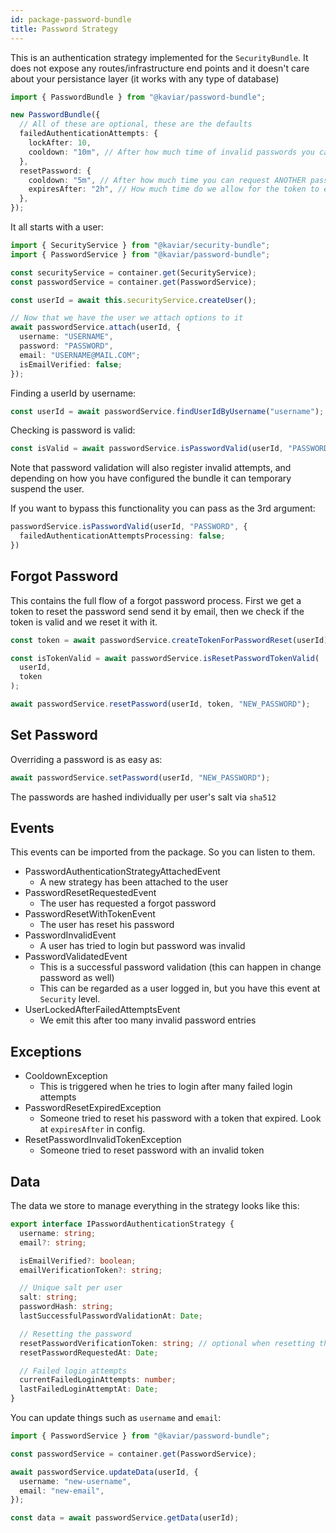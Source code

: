 ```yaml
---
id: package-password-bundle
title: Password Strategy
---
```



<PackageHeader version="1.0.3" packageName="password-bundle" containsTypeDefs />

This is an authentication strategy implemented for the `SecurityBundle`. It does not expose any routes/infrastructure end points and it doesn't care about your persistance layer (it works with any type of database)

```typescript
import { PasswordBundle } from "@kaviar/password-bundle";

new PasswordBundle({
  // All of these are optional, these are the defaults
  failedAuthenticationAttempts: {
    lockAfter: 10,
    cooldown: "10m", // After how much time of invalid passwords you can try again to login
  },
  resetPassword: {
    cooldown: "5m", // After how much time you can request ANOTHER password reset request
    expiresAfter: "2h", // How much time do we allow for the token to exist
  },
});
```

It all starts with a user:

```typescript
import { SecurityService } from "@kaviar/security-bundle";
import { PasswordService } from "@kaviar/password-bundle";

const securityService = container.get(SecurityService);
const passwordService = container.get(PasswordService);

const userId = await this.securityService.createUser();

// Now that we have the user we attach options to it
await passwordService.attach(userId, {
  username: "USERNAME",
  password: "PASSWORD",
  email: "USERNAME@MAIL.COM";
  isEmailVerified: false;
});
```

Finding a userId by username:

```typescript
const userId = await passwordService.findUserIdByUsername("username");
```

Checking is password is valid:

```typescript
const isValid = await passwordService.isPasswordValid(userId, "PASSWORD");
```

Note that password validation will also register invalid attempts, and depending on how you have configured the bundle it can temporary suspend the user.

If you want to bypass this functionality you can pass as the 3rd argument:

```typescript
passwordService.isPasswordValid(userId, "PASSWORD", {
  failedAuthenticationAttemptsProcessing: false;
})
```

## Forgot Password

This contains the full flow of a forgot password process. First we get a token to reset the password send send it by email, then we check if the token is valid and we reset it with it.

```typescript
const token = await passwordService.createTokenForPasswordReset(userId);

const isTokenValid = await passwordService.isResetPasswordTokenValid(
  userId,
  token
);

await passwordService.resetPassword(userId, token, "NEW_PASSWORD");
```

## Set Password

Overriding a password is as easy as:

```typescript
await passwordService.setPassword(userId, "NEW_PASSWORD");
```

The passwords are hashed individually per user's salt via `sha512`

## Events

This events can be imported from the package. So you can listen to them.

- PasswordAuthenticationStrategyAttachedEvent
  - A new strategy has been attached to the user
- PasswordResetRequestedEvent
  - The user has requested a forgot password
- PasswordResetWithTokenEvent
  - The user has reset his password
- PasswordInvalidEvent
  - A user has tried to login but password was invalid
- PasswordValidatedEvent
  - This is a successful password validation (this can happen in change password as well)
  - This can be regarded as a user logged in, but you have this event at `Security` level.
- UserLockedAfterFailedAttemptsEvent
  - We emit this after too many invalid password entries

## Exceptions

- CooldownException
  - This is triggered when he tries to login after many failed login attempts
- PasswordResetExpiredException
  - Someone tried to reset his password with a token that expired. Look at `expiresAfter` in config.
- ResetPasswordInvalidTokenException
  - Someone tried to reset password with an invalid token

## Data

The data we store to manage everything in the strategy looks like this:

```ts
export interface IPasswordAuthenticationStrategy {
  username: string;
  email?: string;

  isEmailVerified?: boolean;
  emailVerificationToken?: string;

  // Unique salt per user
  salt: string;
  passwordHash: string;
  lastSuccessfulPasswordValidationAt: Date;

  // Resetting the password
  resetPasswordVerificationToken: string; // optional when resetting the password
  resetPasswordRequestedAt: Date;

  // Failed login attempts
  currentFailedLoginAttempts: number;
  lastFailedLoginAttemptAt: Date;
}
```

You can update things such as `username` and `email`:

```ts
import { PasswordService } from "@kaviar/password-bundle";

const passwordService = container.get(PasswordService);

await passwordService.updateData(userId, {
  username: "new-username",
  email: "new-email",
});

const data = await passwordService.getData(userId);
```
